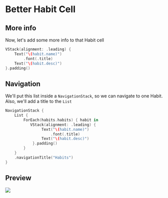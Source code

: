 # Better Habit Cell

## More info

Now, let's add some more info to that Habit cell

```swift title='ConfigView.swift'
VStack(alignment: .leading) {
    Text("\(habit.name)")
        .font(.title)
    Text("\(habit.desc)")
}.padding()
```

## Navigation

We'll put this list inside a `NavigationStack`, so we can navigate to one Habit. Also, we'll add a title to the `List`

```swift title='ConfigView.swift'
NavigationStack {
    List {
        ForEach(habits.habits) { habit in
           VStack(alignment: .leading) {
                Text("\(habit.name)")
                    .font(.title)
                Text("\(habit.desc)")
            }.padding() 
        }
    }
    .navigationTitle("Habits")
}
```

## Preview

![](/img/7-better-habit-cell/1-better-habit-cell.png)